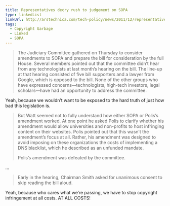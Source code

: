 ```yaml
---
title: Representatives decry rush to judgement on SOPA
type: linkedList
linkUrl: http://arstechnica.com/tech-policy/news/2011/12/representatives-decry-rush-to-judgement-on-sopa.ars
tags:
  - Copyright Garbage
  - Linked
  - SOPA
---
```


> The Judiciary Committee gathered on Thursday to consider amendments to SOPA and prepare the bill for consideration by the full House. Several members pointed out that the committee didn’t hear from any technologists at last month’s hearing on the bill. The line-up at that hearing consisted of five bill supporters and a lawyer from Google, which is opposed to the bill. None of the other groups who have expressed concerns—technologists, high-tech investors, legal scholars—have had an opportunity to address the committee.

Yeah, because we wouldn’t want to be exposed to the hard truth of just how bad this legislation is.

> But Watt seemed not to fully understand how either SOPA or Polis’s amendment worked. At one point he asked Polis to clarify whether his amendment would allow universities and non-profits to host infringing content on their websites. Polis pointed out that this wasn’t the amendment’s focus at all. Rather, his amendment was designed to avoid imposing on these organizations the costs of implementing a DNS blacklist, which he described as an unfunded mandate.
> 
> Polis’s amendment was defeated by the committee.

…

> Early in the hearing, Chairman Smith asked for unanimous consent to skip reading the bill aloud.

Yeah, because who cares what we’re passing, we have to stop copyright infringement at all costs. AT ALL COSTS!
